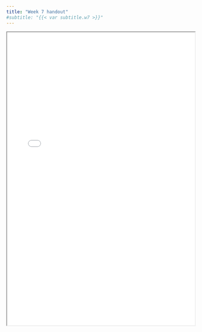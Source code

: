 ```yaml
---
title: "Week 7 handout"
#subtitle: "{{< var subtitle.w7 >}}"
---
```


```{=html}
<iframe width="500" height="780" src="/materials/handouts/handouts_w07.pdf" ></iframe>
```
